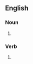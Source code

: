 {{also|scrap books}}

==English==

===Noun===
{{head|en|noun form}}

# {{plural of|scrapbook|lang=en}}

===Verb===
{{head|en|verb form}}

# {{en-third-person singular of|scrapbook}}